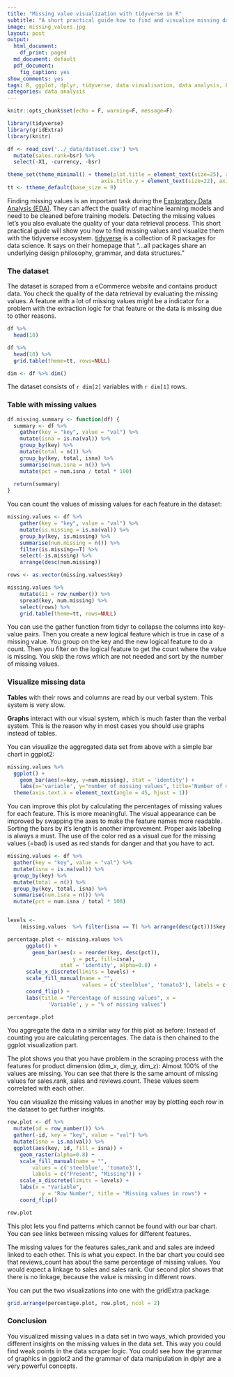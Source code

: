 ```yaml
---
title: "Missing value visualization with tidyverse in R"
subtitle: "A short practical guide how to find and visualize missing data with ggplot2, dplyr, tidyr"
image: missing_values.jpg
layout: post
output:
  html_document:
    df_print: paged
  md_document: default
  pdf_document:
    fig_caption: yes
show_comments: yes
tags: R, ggplot, dplyr, tidyverse, data vizualisation, data analysis, EDA
categories: data analysis
---
```


```r
knitr::opts_chunk$set(echo = F, warning=F, message=F)
```

```r
library(tidyverse)
library(gridExtra)
library(knitr)
```
```r
df <- read_csv('../_data/dataset.csv') %>% 
  mutate(sales.rank=bsr) %>% 
  select(-X1, -currency, -bsr)
```

```r
theme_set(theme_minimal() + theme(plot.title = element_text(size=25), axis.title.x = element_text(size=22), legend.text = element_text(size=20),
                              axis.title.y = element_text(size=22), axis.text.x  = element_text(size=20), axis.text.y = element_text(size=20)))
tt <- ttheme_default(base_size = 9)
```


Finding missing values is an important task during the [Exploratory Data Analysis (EDA)](https://en.wikipedia.org/wiki/Exploratory_data_analysis). They can affect the quality of machine learning models and need to be cleaned before training models. Detecting the missing values let's you also evaluate the quality of your data retrieval process. This short practical guide will show you how to find missing values and visualize them with the tidyverse ecosystem. [tidyverse](https://www.tidyverse.org/) is a collection of R packages for data science. It says on their homepage that "...all packages share an underlying design philosophy, grammar, and data structures." 


### The dataset

The dataset is scraped from a eCommerce website and contains product data. You check the quality of the data retrieval by evaluating the missing values. A feature with a lot of missing values might be a indicator for a problem with the extraction logic for that feature or the data is missing due to other reasons.

```r
df %>% 
  head(10) 
```
```r
df %>% 
  head(10) %>% 
  grid.table(theme=tt, rows=NULL)
```


```r
dim <- df %>% dim()
```



The dataset consists of `r dim[2]` variables with `r dim[1]` rows.


### Table with missing values 
 
```r
df.missing.summary <- function(df) {
  summary <- df %>%
    gather(key = "key", value = "val") %>%
    mutate(isna = is.na(val)) %>%
    group_by(key) %>%
    mutate(total = n()) %>%
    group_by(key, total, isna) %>%
    summarise(num.isna = n()) %>%
    mutate(pct = num.isna / total * 100)
  
  return(summary)
}
```

You can count the values of missing values for each feature in the dataset:

```r
missing.values <- df %>%
    gather(key = "key", value = "val") %>%
    mutate(is.missing = is.na(val)) %>%
    group_by(key, is.missing) %>%
    summarise(num.missing = n()) %>%
    filter(is.missing==T) %>%
    select(-is.missing) %>%
    arrange(desc(num.missing)) 
```

```r

rows <- as.vector(missing.values$key)

missing.values %>%
    mutate(i1 = row_number()) %>%
    spread(key, num.missing) %>%
    select(rows) %>% 
    grid.table(theme=tt, rows=NULL)
```


You can use the gather function from tidyr to collapse the columns into key-value pairs. Then you create a new logical feature which is true in case of a missing value. You group on the key and the new logical feature to do a count. Then you filter on the logical feature to get the count where the value is missing. You skip the rows which are not needed and sort by the number of missing values. 

### Visualize missing data


__Tables__ with their rows and columns  are read by our verbal system. This system is very slow. 

__Graphs__ interact with our visual system, which is much faster than the verbal system. This is the reason why in most cases you should use graphs instead of tables. 

You can visualize the aggregated data set from above with a simple bar chart in ggplot2:

```r
missing.values %>%
  ggplot() +
    geom_bar(aes(x=key, y=num.missing), stat = 'identity') +
    labs(x='variable', y="number of missing values", title='Number of missing values') +
  theme(axis.text.x = element_text(angle = 45, hjust = 1))
```

You can improve this plot by calculating the percentages of missing values for each feature. This is more meaningful. The visual appearance can be improved by swapping the axes to make the feature names more readable. Sorting the bars by it's length is another improvement. Proper axis labeling is always a must. The use of the color red as a visual cue for the missing values (=bad) is used as red stands for danger and that you have to act.


```r
missing.values <- df %>%
  gather(key = "key", value = "val") %>%
  mutate(isna = is.na(val)) %>%
  group_by(key) %>%
  mutate(total = n()) %>%
  group_by(key, total, isna) %>%
  summarise(num.isna = n()) %>%
  mutate(pct = num.isna / total * 100)


levels <-
    (missing.values  %>% filter(isna == T) %>% arrange(desc(pct)))$key

percentage.plot <- missing.values %>%
      ggplot() +
        geom_bar(aes(x = reorder(key, desc(pct)), 
                     y = pct, fill=isna), 
                 stat = 'identity', alpha=0.8) +
      scale_x_discrete(limits = levels) +
      scale_fill_manual(name = "", 
                        values = c('steelblue', 'tomato3'), labels = c("Present", "Missing")) +
      coord_flip() +
      labs(title = "Percentage of missing values", x =
             'Variable', y = "% of missing values")

percentage.plot
```

You aggregate the data in a similar way for this plot as before: Instead of counting you are calculating percentages. The data is then chained to the ggplot visualization part.

The plot shows you that you have problem in the scraping process with the features for product dimension (dim_x, dim_y, dim_z): Almost 100% of the values are missing. You can see that there is the same amount of missing values for sales.rank, sales and reviews.count. These values seem correlated with each other.

You can visualize the missing values in another way by plotting each row in the dataset to get further insights.

```r
  
row.plot <- df %>%
  mutate(id = row_number()) %>%
  gather(-id, key = "key", value = "val") %>%
  mutate(isna = is.na(val)) %>%
  ggplot(aes(key, id, fill = isna)) +
    geom_raster(alpha=0.8) +
    scale_fill_manual(name = "",
        values = c('steelblue', 'tomato3'),
        labels = c("Present", "Missing")) +
    scale_x_discrete(limits = levels) +
    labs(x = "Variable",
           y = "Row Number", title = "Missing values in rows") +
    coord_flip()

row.plot
```
This plot lets you find patterns which cannot be found with our bar chart. You can see links between missing values for different features.

The missing values for the features sales_rank and and sales are indeed linked to each other. This is what you expect. In the bar chart you could see that reviews_count has about the same percentage of missing values. You would expect a linkage to sales and sales rank. Our second plot shows that there is no linkage, because the value is missing in different rows.

You can put the two visualizations into one with the gridExtra package. 



```r
grid.arrange(percentage.plot, row.plot, ncol = 2)
```


### Conclusion

You visualized missing values in a data set in two ways, which provided you different insights on the missing values in the data set.
This way you could find weak points in the data scraper logic. You could see how the grammar of graphics in ggplot2 and the grammar of data manipulation in dplyr are a very powerful concepts.





